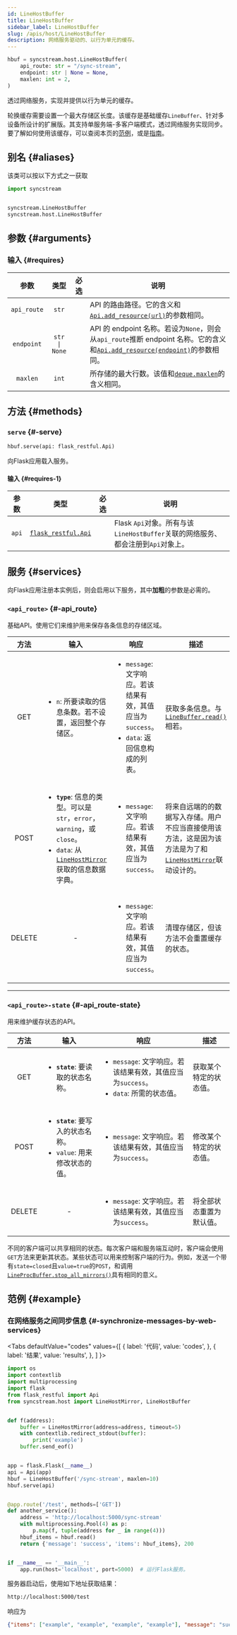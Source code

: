 ```yaml
---
id: LineHostBuffer
title: LineHostBuffer
sidebar_label: LineHostBuffer
slug: /apis/host/LineHostBuffer
description: 网络服务驱动的、以行为单元的缓存。
---
```





<APITopBar type="class" source="host.LineHostBuffer" />

```python
hbuf = syncstream.host.LineHostBuffer(
    api_route: str = "/sync-stream",
    endpoint: str | None = None,
    maxlen: int = 2,
)
```

透过网络服务，实现并提供以行为单元的缓存。

轮换缓存需要设置一个最大存储区长度。该缓存是基础缓存`LineBuffer`、针对多设备所设计的扩展版。其支持单服务端-多客户端模式，透过网络服务实现同步。要了解如何使用该缓存，可以查阅本页的[范例](#example)，或是[指南](../../guides/sync-host.mdx)。

## 别名 {#aliases}

该类可以按以下方式之一获取

```python
import syncstream


syncstream.LineHostBuffer
syncstream.host.LineHostBuffer
```

## 参数 {#arguments}

### 输入 {#requires}

|    参数     |     类型      | 必选 | <center>说明</center>                                                                                                                                              |
| :---------: | :-----------: | :--: | :----------------------------------------------------------------------------------------------------------------------------------------------------------------- |
| `api_route` |     `str`     |      | API 的路由路径。它的含义和[`Api.add_resource(url)`<IconExternalLink/>][link-addresource]的参数相同。                                                               |
| `endpoint`  | `str \| None` |      | API 的 endpoint 名称。若设为`None`，则会从`api_route`推断 endpoint 名称。它的含义和[`Api.add_resource(endpoint)`<IconExternalLink/>][link-addresource]的参数相同。 |
|  `maxlen`   |     `int`     |      | 所存储的最大行数。该值和[`deque.maxlen`<IconExternalLink/>][link-deque-maxlen]的含义相同。                                                                         |

## 方法 {#methods}

### <IconObjType type="method"/> `serve` {#-serve}

```python
hbuf.serve(api: flask_restful.Api)
```

向Flask应用载入服务。

#### 输入 {#requires-1}

| 参数  |                           类型                            |               必选                | <center>说明</center>                                                            |
| :---: | :-------------------------------------------------------: | :-------------------------------: | :------------------------------------------------------------------------------- |
| `api` | [`flask_restful.Api`<IconExternalLink/>][link-restfulapi] | <InlineIcon icon={vsiCheckIcon}/> | Flask `Api`对象。所有与该`LineHostBuffer`关联的网络服务、都会注册到`Api`对象上。 |

## 服务 {#services}

向Flask应用注册本实例后，则会启用以下服务，其中**加粗**的参数是必需的。

### <IconObjType type="service"/> `<api_route>` {#-api_route}

基础API。使用它们来维护用来保存各条信息的存储区域。

|  方法  | <center>输入</center>                                                                                                                                                       | <center>响应</center>                                                                                           | <center>描述</center>                                                                                                                  |
| :----: | :-------------------------------------------------------------------------------------------------------------------------------------------------------------------------- | :-------------------------------------------------------------------------------------------------------------- | :------------------------------------------------------------------------------------------------------------------------------------- |
|  GET   | <ul><li>`n`: 所要读取的信息条数。若不设置，返回整个存储区。</li></ul>                                                                                                       | <ul><li>`message`: 文字响应。若该结果有效，其值应当为`success`。</li><li>`data`: 返回信息构成的列表。</li></ul> | 获取多条信息。与[`LineBuffer.read()`](../mproc/LineBuffer.mdx#-read)相若。                                                             |
|  POST  | <ul><li>**`type`**: 信息的类型。可以是`str`，`error`，`warning`，或`close`。</li><li>`data`: 从[`LineHostMirror`](../host/LineHostMirror.mdx)获取的信息数据字典。</li></ul> | <ul><li>`message`: 文字响应。若该结果有效，其值应当为`success`。</li></ul>                                      | 将来自远端的的数据写入存储。用户不应当直接使用该方法，这是因为该方法是为了和[`LineHostMirror`](../host/LineHostMirror.mdx)联动设计的。 |
| DELETE | <center>-</center>                                                                                                                                                          | <ul><li>`message`: 文字响应。若该结果有效，其值应当为`success`。</li></ul>                                      | 清理存储区，但该方法不会重置缓存的状态。                                                                                               |

---

### <IconObjType type="service"/> `<api_route>-state` {#-api_route-state}

用来维护缓存状态的API。

|  方法  | <center>输入</center>                                                                 | <center>响应</center>                                                                                     | <center>描述</center>    |
| :----: | :------------------------------------------------------------------------------------ | :-------------------------------------------------------------------------------------------------------- | :----------------------- |
|  GET   | <ul><li>**`state`**: 要读取的状态名称。</li></ul>                                     | <ul><li>`message`: 文字响应。若该结果有效，其值应当为`success`。</li><li>`data`: 所需的状态值。</li></ul> | 获取某个特定的状态值。   |
|  POST  | <ul><li>**`state`**: 要写入的状态名称。</li><li>`value`: 用来修改状态的值。</li></ul> | <ul><li>`message`: 文字响应。若该结果有效，其值应当为`success`。</li></ul>                                | 修改某个特定的状态值。   |
| DELETE | <center>-</center>                                                                    | <ul><li>`message`: 文字响应。若该结果有效，其值应当为`success`。</li></ul>                                | 将全部状态重置为默认值。 |

不同的客户端可以共享相同的状态。每次客户端和服务端互动时，客户端会使用`GET`方法来更新其状态。某些状态可以用来控制客户端的行为。例如，发送一个带有`state=closed`且`value=true`的`POST`，和调用[`LineProcBuffer.stop_all_mirrors()`](../mproc/LineProcBuffer.mdx#-stop_all_mirrors)具有相同的意义。

## 范例 {#example}

### <IconObjType type="term"/> 在网络服务之间同步信息 {#-synchronize-messages-by-web-services}

<Tabs
  defaultValue="codes"
  values={[
    { label: '代码', value: 'codes', },
    { label: '结果', value: 'results', },
  ]
}>

<TabItem value="codes">

```python showLineNumbers title="sync_by_web_services.py"
import os
import contextlib
import multiprocessing
import flask
from flask_restful import Api
from syncstream.host import LineHostMirror, LineHostBuffer


def f(address):
    buffer = LineHostMirror(address=address, timeout=5)
    with contextlib.redirect_stdout(buffer):
        print('example')
    buffer.send_eof()


app = flask.Flask(__name__)
api = Api(app)
hbuf = LineHostBuffer('/sync-stream', maxlen=10)
hbuf.serve(api)


@app.route('/test', methods=['GET'])
def another_service():
    address = 'http://localhost:5000/sync-stream'
    with multiprocessing.Pool(4) as p:
        p.map(f, tuple(address for _ in range(4)))
    hbuf_items = hbuf.read()
    return {'message': 'success', 'items': hbuf_items}, 200


if __name__ == '__main__':
    app.run(host='localhost', port=5000)  # 运行Flask服务。
```

</TabItem>

<TabItem value="results">

服务器启动后，使用如下地址获取结果：

```html
http://localhost:5000/test
```

响应为

```json
{"items": ["example", "example", "example", "example"], "message": "success"}
```

</TabItem>
</Tabs>

[link-addresource]: https://flask-restful.readthedocs.io/en/latest/api.html#flask_restful.Api.add_resource
[link-restfulapi]: https://flask-restful.readthedocs.io/en/latest/api.html?highlight=api#id1
[link-deque-maxlen]: https://docs.python.org/zh-cn/3/library/collections.html#collections.deque.maxlen
